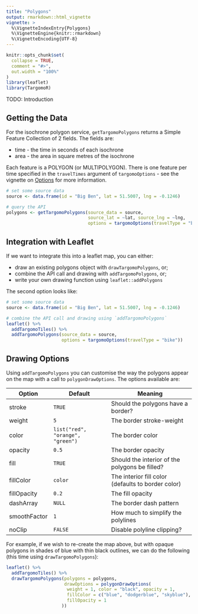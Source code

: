 ```yaml
---
title: "Polygons"
output: rmarkdown::html_vignette
vignette: >
  %\VignetteIndexEntry{Polygons}
  %\VignetteEngine{knitr::rmarkdown}
  %\VignetteEncoding{UTF-8}
---
```


```r
knitr::opts_chunk$set(
  collapse = TRUE,
  comment = "#>",
  out.width = "100%"
)
library(leaflet)
library(TargomoR)

```

TODO: Introduction

## Getting the Data

For the isochrone polygon service, `getTargomoPolygons` returns a Simple Feature Collection of 2 fields. The fields are:

* time - the time in seconds of each isochrone
* area - the area in square metres of the isochrone

Each feature is a POLYGON (or MULTIPOLYGON). There is one feature per time specified in the `travelTimes` argument of `targomoOptions` - see the vignette on [Options](https://cwthom.github.io/TargomoR/articles/Options.html) for more information.

```r
# set some source data
source <- data.frame(id = "Big Ben", lat = 51.5007, lng = -0.1246)

# query the API
polygons <- getTargomoPolygons(source_data = source,
                               source_lat = ~lat, source_lng = ~lng,
                               options = targomoOptions(travelType = "bike"))
```

## Integration with Leaflet

If we want to integrate this into a leaflet map, you can either:

* draw an existing polygons object with `drawTargomoPolygons`, or;
* combine the API call and drawing with `addTargomoPolygons`, or;
* write your own drawing function using `leaflet::addPolygons`

The second option looks like:

```r
# set some source data
source <- data.frame(id = "Big Ben", lat = 51.5007, lng = -0.1246)

# combine the API call and drawing using `addTargomoPolygons`
leaflet() %>% 
  addTargomoTiles() %>% 
  addTargomoPolygons(source_data = source,
                     options = targomoOptions(travelType = "bike"))
```

## Drawing Options

Using `addTargomoPolygons` you can customise the way the polygons appear on the map with a call to `polygonDrawOptions`. The options available are:

| **Option**   | **Default**                      | **Meaning**                                        |
| ------------ | -------------------------------- | -------------------------------------------------- |
| stroke       | `TRUE`                           | Should the polygons have a border?                 |
| weight       | `5`                              | The border stroke-weight                           |
| color        | `list("red", "orange", "green")` | The border color                                   |
| opacity      | `0.5`                            | The border opacity                                 |
| fill         | `TRUE`                           | Should the interior of the polygons be filled?     |
| fillColor    | `color`                          | The interior fill color (defaults to border color) |
| fillOpacity  | `0.2`                            | The fill opacity                                   |
| dashArray    | `NULL`                           | The border dash pattern                            |
| smoothFactor | `1`                              | How much to simplify the polylines                 |
| noClip       | `FALSE`                          | Disable polyline clipping?                         |

For example, if we wish to re-create the map above, but with opaque polygons in shades of blue with thin black outlines, we can do the following (this time using `drawTargomoPolygons`):

```r
leaflet() %>% 
  addTargomoTiles() %>% 
  drawTargomoPolygons(polygons = polygons,
                      drawOptions = polygonDrawOptions(
                       weight = 1, color = "black", opacity = 1,
                       fillColor = c("blue", "dodgerblue", "skyblue"),
                       fillOpacity = 1
                     ))
```
